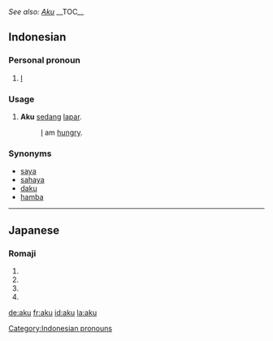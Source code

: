 ''See also: [[Aku]]''
__TOC__
==Indonesian==

===Personal pronoun===

# [[I]]

===Usage===
#'''Aku''' [[sedang]] [[lapar]].
#:[[I]] am [[hungry]].

===Synonyms===
*[[saya]]
*[[sahaya]]
*[[daku]]
*[[hamba]]

[[Category:Indonesian pronouns]]
----

==Japanese==  
===Romaji===
{{romaji|あく}}
# {{japdef|灰汁|[[lye]], [[scum]]}}
# {{japdef|悪|[[evil]], [[vice]], [[ill]], [[wrong]]}}
# {{japdef|開く|[[open]], [[burst]]}}
# {{japdef|空く|[[vacant]], [[empty]]}}

[[de:aku]]
[[fr:aku]]
[[id:aku]]
[[la:aku]]